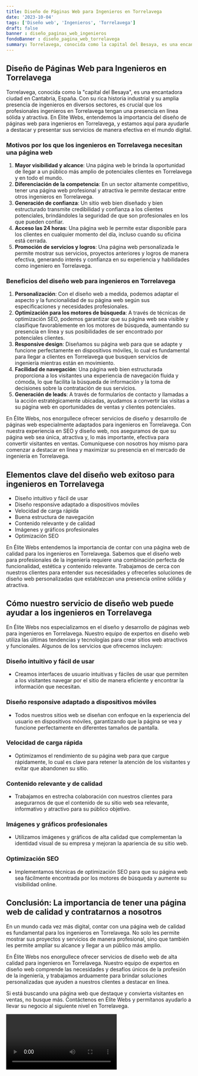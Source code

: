 ```yaml
---
title: Diseño de Páginas Web para Ingenieros en Torrelavega
date: '2023-10-04'
tags: ['Diseño web', 'Ingenieros', 'Torrelavega']
draft: false
banner : diseño_paginas_web_ingenieros
fondoBanner : diseño_pagina_web_torrelavega
summary: Torrelavega, conocida como la capital del Besaya, es una encantadora ciudad en Cantabria, España. Con su rica historia industrial y su amplia presencia de ingenieros en diversos sectores, es crucial que los profesionales ingenieros en Torrelavega tengan una presencia en línea sólida y atractiva. En Élite Webs, entendemos la importancia del diseño de páginas web para ingenieros en Torrelavega, y estamos aquí para ayudarle a destacar y presentar sus servicios de manera efectiva en el mundo digital.
---
```


## Diseño de Páginas Web para Ingenieros en Torrelavega

Torrelavega, conocida como la "capital del Besaya", es una encantadora ciudad en Cantabria, España. Con su rica historia industrial y su amplia presencia de ingenieros en diversos sectores, es crucial que los profesionales ingenieros en Torrelavega tengan una presencia en línea sólida y atractiva. En Élite Webs, entendemos la importancia del diseño de páginas web para ingenieros en Torrelavega, y estamos aquí para ayudarle a destacar y presentar sus servicios de manera efectiva en el mundo digital.

### Motivos por los que los ingenieros en Torrelavega necesitan una página web

1. **Mayor visibilidad y alcance**: Una página web le brinda la oportunidad de llegar a un público más amplio de potenciales clientes en Torrelavega y en todo el mundo.
2. **Diferenciación de la competencia**: En un sector altamente competitivo, tener una página web profesional y atractiva le permite destacar entre otros ingenieros en Torrelavega.
3. **Generación de confianza**: Un sitio web bien diseñado y bien estructurado transmite credibilidad y confianza a los clientes potenciales, brindándoles la seguridad de que son profesionales en los que pueden confiar.
4. **Acceso las 24 horas**: Una página web le permite estar disponible para los clientes en cualquier momento del día, incluso cuando su oficina está cerrada.
5. **Promoción de servicios y logros**: Una página web personalizada le permite mostrar sus servicios, proyectos anteriores y logros de manera efectiva, generando interés y confianza en su experiencia y habilidades como ingeniero en Torrelavega.

### Beneficios del diseño web para ingenieros en Torrelavega

1. **Personalización**: Con el diseño web a medida, podemos adaptar el aspecto y la funcionalidad de su página web según sus especificaciones y necesidades profesionales.
2. **Optimización para los motores de búsqueda**: A través de técnicas de optimización SEO, podemos garantizar que su página web sea visible y clasifique favorablemente en los motores de búsqueda, aumentando su presencia en línea y sus posibilidades de ser encontrado por potenciales clientes.
3. **Responsive design**: Diseñamos su página web para que se adapte y funcione perfectamente en dispositivos móviles, lo cual es fundamental para llegar a clientes en Torrelavega que busquen servicios de ingeniería mientras están en movimiento.
4. **Facilidad de navegación**: Una página web bien estructurada proporciona a los visitantes una experiencia de navegación fluida y cómoda, lo que facilita la búsqueda de información y la toma de decisiones sobre la contratación de sus servicios.
5. **Generación de leads**: A través de formularios de contacto y llamadas a la acción estratégicamente ubicadas, ayudamos a convertir las visitas a su página web en oportunidades de ventas y clientes potenciales.

En Élite Webs, nos enorgullece ofrecer servicios de diseño y desarrollo de páginas web especialmente adaptados para ingenieros en Torrelavega. Con nuestra experiencia en SEO y diseño web, nos aseguramos de que su página web sea única, atractiva y, lo más importante, efectiva para convertir visitantes en ventas. Comuníquese con nosotros hoy mismo para comenzar a destacar en línea y maximizar su presencia en el mercado de ingeniería en Torrelavega.

<GifSeo />

<Cta />

## Elementos clave del diseño web exitoso para ingenieros en Torrelavega

- Diseño intuitivo y fácil de usar
- Diseño responsive adaptado a dispositivos móviles
- Velocidad de carga rápida
- Buena estructura de navegación 
- Contenido relevante y de calidad
- Imágenes y gráficos profesionales
- Optimización SEO

En Élite Webs entendemos la importancia de contar con una página web de calidad para los ingenieros en Torrelavega. Sabemos que el diseño web para profesionales de la ingeniería requiere una combinación perfecta de funcionalidad, estética y contenido relevante. Trabajamos de cerca con nuestros clientes para entender sus necesidades y ofrecerles soluciones de diseño web personalizadas que establezcan una presencia online sólida y atractiva.

## Cómo nuestro servicio de diseño web puede ayudar a los ingenieros en Torrelavega

En Élite Webs nos especializamos en el diseño y desarrollo de páginas web para ingenieros en Torrelavega. Nuestro equipo de expertos en diseño web utiliza las últimas tendencias y tecnologías para crear sitios web atractivos y funcionales. Algunos de los servicios que ofrecemos incluyen:

### Diseño intuitivo y fácil de usar
- Creamos interfaces de usuario intuitivas y fáciles de usar que permiten a los visitantes navegar por el sitio de manera eficiente y encontrar la información que necesitan.

### Diseño responsive adaptado a dispositivos móviles
- Todos nuestros sitios web se diseñan con enfoque en la experiencia del usuario en dispositivos móviles, garantizando que la página se vea y funcione perfectamente en diferentes tamaños de pantalla.

### Velocidad de carga rápida
- Optimizamos el rendimiento de su página web para que cargue rápidamente, lo cual es clave para retener la atención de los visitantes y evitar que abandonen su sitio.

### Contenido relevante y de calidad
- Trabajamos en estrecha colaboración con nuestros clientes para asegurarnos de que el contenido de su sitio web sea relevante, informativo y atractivo para su público objetivo.

### Imágenes y gráficos profesionales
- Utilizamos imágenes y gráficos de alta calidad que complementan la identidad visual de su empresa y mejoran la apariencia de su sitio web.

### Optimización SEO
- Implementamos técnicas de optimización SEO para que su página web sea fácilmente encontrada por los motores de búsqueda y aumente su visibilidad online.

## Conclusión: La importancia de tener una página web de calidad y contratarnos a nosotros

En un mundo cada vez más digital, contar con una página web de calidad es fundamental para los ingenieros en Torrelavega. No solo les permite mostrar sus proyectos y servicios de manera profesional, sino que también les permite ampliar su alcance y llegar a un público más amplio.

En Élite Webs nos enorgullece ofrecer servicios de diseño web de alta calidad para ingenieros en Torrelavega. Nuestro equipo de expertos en diseño web comprende las necesidades y desafíos únicos de la profesión de la ingeniería, y trabajamos arduamente para brindar soluciones personalizadas que ayuden a nuestros clientes a destacar en línea.

Si está buscando una página web que destaque y convierta visitantes en ventas, no busque más. Contáctenos en Élite Webs y permítanos ayudarlo a llevar su negocio al siguiente nivel en Torrelavega.

<Video />

<CtaBot job='Ingenieros' city='Torrelavega'/>

<Gmaps query='Torrelavega+españa+maps' />